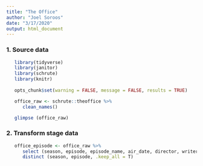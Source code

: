 ```yaml
---
title: "The Office"
author: "Joel Soroos"
date: "3/17/2020"
output: html_document
---
```


### 1. Source data
```r

   library(tidyverse)
   library(janitor)
   library(schrute)
   library(knitr)
   
   opts_chunk$set(warning = FALSE, message = FALSE, results = TRUE)

   office_raw <- schrute::theoffice %>%
      clean_names()

   glimpse (office_raw)
```


### 2.  Transform stage data
```r

   office_episode <- office_raw %>%
      select (season, episode, episode_name, air_date, director, writer, imdb_rating) %>%
      distinct (season, episode, .keep_all = T)
```